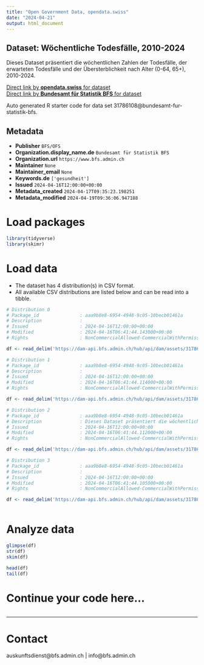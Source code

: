 ```yaml
---
title: "Open Government Data, opendata.swiss"
date: "2024-04-21"
output: html_document
---
```


## Dataset: Wöchentliche Todesfälle, 2010-2024

Dieses Dataset präsentiert die wöchentlichen Zahlen der Todesfälle, der erwarteten Todesfälle und der Übersterblichkeit nach Alter (0-64, 65+), 2010-2024.

[Direct link by **opendata.swiss** for dataset](https://opendata.swiss/de/dataset/wochentliche-todesfalle-2010-20241)<br>
[Direct link by **Bundesamt für Statistik BFS** for dataset](https://www.bfs.admin.ch/asset/de/ts-d-14.03.04.03-wr)

Auto generated R starter code for data set 31786108@bundesamt-fur-statistik-bfs.

## Metadata

- **Publisher** `BFS/OFS`
- **Organization.display_name.de** `Bundesamt für Statistik BFS`
- **Organization.url** `https://www.bfs.admin.ch`
- **Maintainer** `None`
- **Maintainer_email** `None`
- **Keywords.de** `['gesundheit']`
- **Issued** `2024-04-16T12:00:00+00:00`
- **Metadata_created** `2024-04-17T09:35:23.198251`
- **Metadata_modified** `2024-04-19T09:36:06.947188`


# Load packages

```r

library(tidyverse)
library(skimr)

```

# Load data

-   The dataset has 4 distribution(s) in CSV format.
-   All available CSV distributions are listed below and can be read into a tibble.

```r

# Distribution 0
# Package_id               : aaa9b8e8-6954-4948-9c05-10becb01461a
# Description              : 
# Issued                   : 2024-04-16T12:00:00+00:00
# Modified                 : 2024-04-16T06:41:44.143000+00:00
# Rights                   : NonCommercialAllowed-CommercialWithPermission-ReferenceRequired

df <- read_delim('https://dam-api.bfs.admin.ch/hub/api/dam/assets/31786120/master')

# Distribution 1
# Package_id               : aaa9b8e8-6954-4948-9c05-10becb01461a
# Description              : 
# Issued                   : 2024-04-16T12:00:00+00:00
# Modified                 : 2024-04-16T06:41:44.114000+00:00
# Rights                   : NonCommercialAllowed-CommercialWithPermission-ReferenceRequired

df <- read_delim('https://dam-api.bfs.admin.ch/hub/api/dam/assets/31786132/master')

# Distribution 2
# Package_id               : aaa9b8e8-6954-4948-9c05-10becb01461a
# Description              : Dieses Dataset präsentiert die wöchentlichen Zahlen der Todesfälle, der erwarteten Todesfälle und der Übersterblichkeit nach Alter (0-64, 65+), 2010-2024.
# Issued                   : 2024-04-16T12:00:00+00:00
# Modified                 : 2024-04-16T06:41:44.112000+00:00
# Rights                   : NonCommercialAllowed-CommercialWithPermission-ReferenceRequired

df <- read_delim('https://dam-api.bfs.admin.ch/hub/api/dam/assets/31786122/master')

# Distribution 3
# Package_id               : aaa9b8e8-6954-4948-9c05-10becb01461a
# Description              : 
# Issued                   : 2024-04-16T12:00:00+00:00
# Modified                 : 2024-04-16T06:41:44.105000+00:00
# Rights                   : NonCommercialAllowed-CommercialWithPermission-ReferenceRequired

df <- read_delim('https://dam-api.bfs.admin.ch/hub/api/dam/assets/31786128/master')



```

# Analyze data

```r

glimpse(df)
str(df)
skim(df)

head(df)
tail(df)

```

# Continue your code here...

```r

```

------------------------------------------------------------------------

# Contact

auskunftsdienst@bfs.admin.ch | info@bfs.admin.ch
